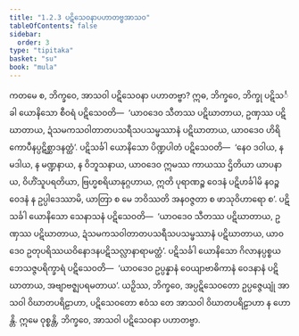 ```yaml
---
title: "1.2.3 ပဋိသေဝနာပဟာတဗ္ဗအာသဝ"
tableOfContents: false
sidebar:
  order: 3
type: "tipitaka"
basket: "su"
book: "mula"
---
```



<DynamicBreadcrumb />

<Division number="23" book="mula">

<Paragraph number="67" book="mula">
ကတမေ စ, ဘိက္ခဝေ, အာသဝါ ပဋိသေဝနာ ပဟာတဗ္ဗာ? ဣဓ, ဘိက္ခဝေ, ဘိက္ခု ပဋိသင်္ခါ ယောနိသော စီဝရံ ပဋိသေဝတိ—  ‘ယာဝဒေဝ သီတဿ ပဋိဃာတာယ, ဥဏှဿ ပဋိဃာတာယ, ဍံသမကသဝါတာတပသရီသပသမ္ဖဿာနံ ပဋိဃာတာယ, ယာဝဒေဝ ဟိရိကောပီနပ္ပဋိစ္ဆာဒနတ္ထံ’.
</Paragraph>

<Paragraph number="68" book="mula">
ပဋိသင်္ခါ ယောနိသော ပိဏ္ဍပါတံ ပဋိသေဝတိ—  ‘နေဝ ဒဝါယ, န မဒါယ, န မဏ္ဍနာယ, န ဝိဘူသနာယ, ယာဝဒေဝ ဣမဿ ကာယဿ ဌိတိယာ ယာပနာယ, ဝိဟိံသူပရတိယာ, ဗြဟ္မစရိယာနုဂ္ဂဟာယ, ဣတိ ပုရာဏဉ္စ ဝေဒနံ ပဋိဟင်္ခါမိ နဝဉ္စ ဝေဒနံ န ဥပ္ပါဒေဿာမိ, ယာတြာ စ မေ ဘဝိဿတိ အနဝဇ္ဇတာ စ ဖာသုဝိဟာရော စ’.
</Paragraph>

<Paragraph number="69" book="mula">
ပဋိသင်္ခါ ယောနိသော သေနာသနံ ပဋိသေဝတိ—  ‘ယာဝဒေဝ သီတဿ ပဋိဃာတာယ, ဥဏှဿ ပဋိဃာတာယ, ဍံသမကသဝါတာတပသရီသပသမ္ဖဿာနံ ပဋိဃာတာယ, ယာဝဒေဝ ဥတုပရိဿယဝိနောဒနပဋိသလ္လာနာရာမတ္ထံ’.
</Paragraph>

<Paragraph number="70" book="mula">
ပဋိသင်္ခါ ယောနိသော ဂိလာနပ္ပစ္စယဘေသဇ္ဇပရိက္ခာရံ ပဋိသေဝတိ—  ‘ယာဝဒေဝ ဥပ္ပန္နာနံ ဝေယျာဗာဓိကာနံ ဝေဒနာနံ ပဋိဃာတာယ, အဗျာဗဇ္ဈပရမတာယ’.
</Paragraph>

<Paragraph number="71" book="mula">
ယဉှိဿ, ဘိက္ခဝေ, အပ္ပဋိသေဝတော ဥပ္ပဇ္ဇေယျုံ အာသဝါ ဝိဃာတပရိဠာဟာ, ပဋိသေဝတော ဧဝံသ တေ အာသဝါ ဝိဃာတပရိဠာဟာ န ဟောန္တိ. ဣမေ ဝုစ္စန္တိ, ဘိက္ခဝေ, အာသဝါ ပဋိသေဝနာ ပဟာတဗ္ဗာ.
</Paragraph>
</Division>